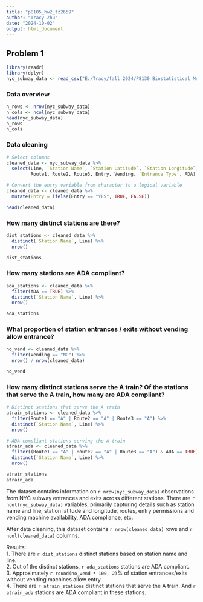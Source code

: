 ```yaml
---
title: "p8105_hw2_tz2659"
author: "Tracy Zhu"
date: "2024-10-02"
output: html_document
---
```


## Problem 1
```r
library(readr)
library(dplyr)
nyc_subway_data <- read_csv("E:/Tracy/fall 2024/P8130 Biostatistical Methods I/p8105_hw2_tz2659/NYC_Transit_Subway_Entrance_And_Exit_Data.csv")
```

### Data overview
```r
n_rows <- nrow(nyc_subway_data)
n_cols <- ncol(nyc_subway_data)
head(nyc_subway_data)
n_rows
n_cols
```
### Data cleaning
```r
# Select columns
cleaned_data <- nyc_subway_data %>%
  select(Line, `Station Name`, `Station Latitude`, `Station Longitude`, 
         Route1, Route2, Route3, Entry, Vending, `Entrance Type`, ADA)

# Convert the entry variable from character to a logical variable 
cleaned_data <- cleaned_data %>%
  mutate(Entry = ifelse(Entry == "YES", TRUE, FALSE))

head(cleaned_data)
```
### How many distinct stations are there? 
```r
dist_stations <- cleaned_data %>%
  distinct(`Station Name`, Line) %>%
  nrow()

dist_stations
```

### How many stations are ADA compliant?
```r
ada_stations <- cleaned_data %>%
  filter(ADA == TRUE) %>%
  distinct(`Station Name`, Line) %>%
  nrow()

ada_stations
```

### What proportion of station entrances / exits without vending allow entrance?
```r
no_vend <- cleaned_data %>%
  filter(Vending == "NO") %>%
  nrow() / nrow(cleaned_data)

no_vend
```

### How many distinct stations serve the A train? Of the stations that serve the A train, how many are ADA compliant?
```r
# Distinct stations that serve the A train
atrain_stations <- cleaned_data %>%
  filter(Route1 == "A" | Route2 == "A" | Route3 == "A") %>%
  distinct(`Station Name`, Line) %>%
  nrow()

# ADA compliant stations serving the A train
atrain_ada <- cleaned_data %>%
  filter((Route1 == "A" | Route2 == "A" | Route3 == "A") & ADA == TRUE) %>%
  distinct(`Station Name`, Line) %>%
  nrow()

atrain_stations
atrain_ada
```

The dataset contains information on `r nrow(nyc_subway_data)` observations from NYC subway entrances and exits across different stations. There are `r ncol(nyc_subway_data)` variables, primarily capturing details such as station name and line, station latitude and longitude, routes, entry permissions and vending machine availability, ADA compliance, etc.

After data cleaning, this dataset contains `r nrow(cleaned_data)` rows and `r ncol(cleaned_data)` columns.

Results: \
1. There are `r dist_stations` distinct stations based on station name and line.\
2. Out of the distinct stations, `r ada_stations` stations are ADA compliant.\
3. Approximately `r round(no_vend * 100, 2)`% of station entrances/exits without vending machines allow entry.\
4. There are `r atrain_stations` distinct stations that serve the A train. And `r atrain_ada` stations are ADA compliant in these stations. 
